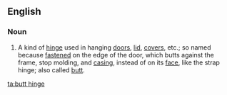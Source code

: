 ==English==
===Noun===
{{en-noun|sg=[[butt]] [[hinge]]}}
# {{context|carpentry}} A kind of [[hinge]] used in hanging [[door]]s, [[lid]], [[cover]]s, etc.; so named because [[fasten]]ed on the edge of the door, which butts against the frame, stop molding, and [[casing]], instead of on its [[face]], like the strap hinge; also called [[butt]].

[[ta:butt hinge]]